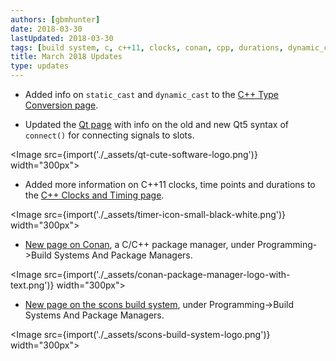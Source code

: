 ```yaml
---
authors: [gbmhunter]
date: 2018-03-30
lastUpdated: 2018-03-30
tags: [build system, c, c++11, clocks, conan, cpp, durations, dynamic_cast, package manager, qt, scons, static_cast, type conversion]
title: March 2018 Updates
type: updates
---
```


* Added info on `static_cast` and `dynamic_cast` to the [C++ Type Conversion page](/programming/languages/c-plus-plus/type-conversion).

* Updated the [Qt page](/programming/languages/c-plus-plus/qt/) with info on the old and new Qt5 syntax of `connect()` for connecting signals to slots.


<Image src={import('./_assets/qt-cute-software-logo.png')} width="300px"></Image>

* Added more information on C++11 clocks, time points and durations to the [C++ Clocks and Timing page](/programming/languages/c-plus-plus/clocks-and-timing).  


<Image src={import('./_assets/timer-icon-small-black-white.png')} width="300px"></Image>

* [New page on Conan](/programming/build-systems-and-package-managers/conan/), a C/C++ package manager, under Programming->Build Systems And Package Managers.  


<Image src={import('./_assets/conan-package-manager-logo-with-text.png')} width="300px"></Image>

* [New page on the scons build system](/programming/build-systems-and-package-managers/scons), under Programming->Build Systems And Package Managers.  


<Image src={import('./_assets/scons-build-system-logo.png')} width="300px"></Image>
